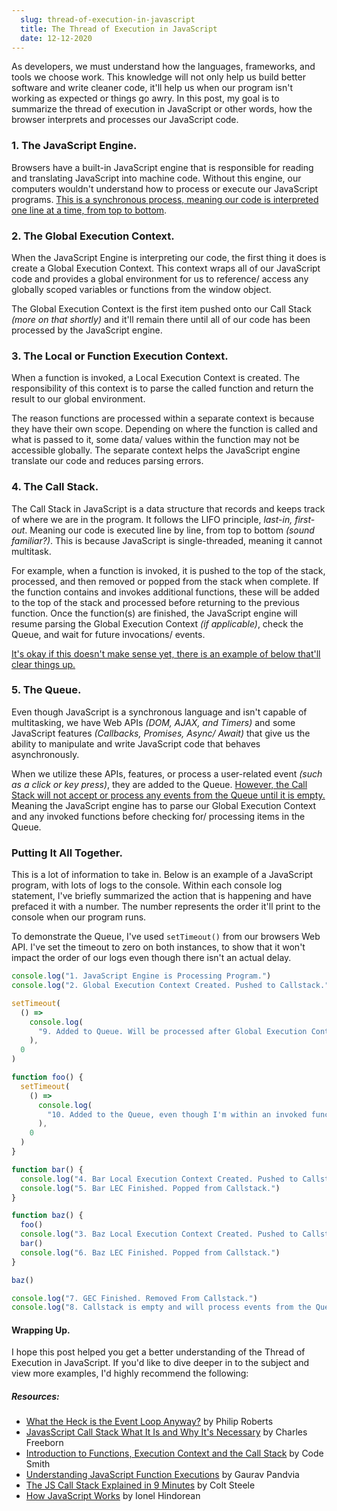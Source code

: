 ```yaml
---
  slug: thread-of-execution-in-javascript
  title: The Thread of Execution in JavaScript
  date: 12-12-2020
---
```


As developers, we must understand how the languages, frameworks, and tools we choose work. This knowledge will not only help us build better software and write cleaner code, it'll help us when our program isn't working as expected or things go awry. In this post, my goal is to summarize the thread of execution in JavaScript or other words, how the browser interprets and processes our JavaScript code.

### 1. The JavaScript Engine.

Browsers have a built-in JavaScript engine that is responsible for reading and translating JavaScript into machine code. Without this engine, our computers wouldn't understand how to process or execute our JavaScript programs. <ins>This is a synchronous process, meaning our code is interpreted one line at a time, from top to bottom</ins>.

### 2. The Global Execution Context.

When the JavaScript Engine is interpreting our code, the first thing it does is create a Global Execution Context. This context wraps all of our JavaScript code and provides a global environment for us to reference/ access any globally scoped variables or functions from the window object.

The Global Execution Context is the first item pushed onto our Call Stack _(more on that shortly)_ and it'll remain there until all of our code has been processed by the JavaScript engine.

### 3. The Local or Function Execution Context.

When a function is invoked, a Local Execution Context is created. The responsibility of this context is to parse the called function and return the result to our global environment.

The reason functions are processed within a separate context is because they have their own scope. Depending on where the function is called and what is passed to it, some data/ values within the function may not be accessible globally. The separate context helps the JavaScript engine translate our code and reduces parsing errors.

### 4. The Call Stack.

The Call Stack in JavaScript is a data structure that records and keeps track of where we are in the program. It follows the LIFO principle, _last-in, first-out_. Meaning our code is executed line by line, from top to bottom _(sound familiar?)_. This is because JavaScript is single-threaded, meaning it cannot multitask.

For example, when a function is invoked, it is pushed to the top of the stack, processed, and then removed or popped from the stack when complete. If the function contains and invokes additional functions, these will be added to the top of the stack and processed before returning to the previous function. Once the function(s) are finished, the JavaScript engine will resume parsing the Global Execution Context _(if applicable)_, check the Queue, and wait for future invocations/ events.

<ins>
  It's okay if this doesn't make sense yet, there is an example of below that'll
  clear things up.
</ins>

### 5. The Queue.

Even though JavaScript is a synchronous language and isn't capable of multitasking, we have Web APIs _(DOM, AJAX, and Timers)_ and some JavaScript features _(Callbacks, Promises, Async/ Await)_ that give us the ability to manipulate and write JavaScript code that behaves asynchronously.

When we utilize these APIs, features, or process a user-related event _(such as a click or key press)_, they are added to the Queue. <ins>However, the Call Stack will not accept or process any events from the Queue until it is empty.</ins> Meaning the JavaScript engine has to parse our Global Execution Context and any invoked functions before checking for/ processing items in the Queue.

### Putting It All Together.

This is a lot of information to take in. Below is an example of a JavaScript program, with lots of logs to the console. Within each console log statement, I've briefly summarized the action that is happening and have prefaced it with a number. The number represents the order it'll print to the console when our program runs.

To demonstrate the Queue, I've used `setTimeout()` from our browsers Web API. I've set the timeout to zero on both instances, to show that it won't impact the order of our logs even though there isn't an actual delay.

```javascript
console.log("1. JavaScript Engine is Processing Program.")
console.log("2. Global Execution Context Created. Pushed to Callstack.")

setTimeout(
  () =>
    console.log(
      "9. Added to Queue. Will be processed after Global Execution Context."
    ),
  0
)

function foo() {
  setTimeout(
    () =>
      console.log(
        "10. Added to the Queue, even though I'm within an invoked function."
      ),
    0
  )
}

function bar() {
  console.log("4. Bar Local Execution Context Created. Pushed to Callstack.")
  console.log("5. Bar LEC Finished. Popped from Callstack.")
}

function baz() {
  foo()
  console.log("3. Baz Local Execution Context Created. Pushed to Callstack.")
  bar()
  console.log("6. Baz LEC Finished. Popped from Callstack.")
}

baz()

console.log("7. GEC Finished. Removed From Callstack.")
console.log("8. Callstack is empty and will process events from the Queue.")
```

#### Wrapping Up.

I hope this post helped you get a better understanding of the Thread of Execution in JavaScript. If you'd like to dive deeper in to the subject and view more examples, I'd highly recommend the following:

##### Resources:

- [What the Heck is the Event Loop Anyway?](https://www.youtube.com/watch?v=8aGhZQkoFbQ) by Philip Roberts
- [JavasScript Call Stack What It Is and Why It's Necessary](https://www.freecodecamp.org/news/understanding-the-javascript-call-stack-861e41ae61d4/) by Charles Freeborn
- [Introduction to Functions, Execution Context and the Call Stack](https://www.youtube.com/watch?v=exrc_rLj5iw) by Code Smith
- [Understanding JavaScript Function Executions](https://medium.com/@gaurav.pandvia/understanding-javascript-function-executions-tasks-event-loop-call-stack-more-part-1-5683dea1f5ec) by Gaurav Pandvia
- [The JS Call Stack Explained in 9 Minutes](https://www.youtube.com/watch?v=W8AeMrVtFLY) by Colt Steele
- [How JavaScript Works](https://medium.com/better-programming/how-javascript-works-1706b9b66c4d) by Ionel Hindorean
